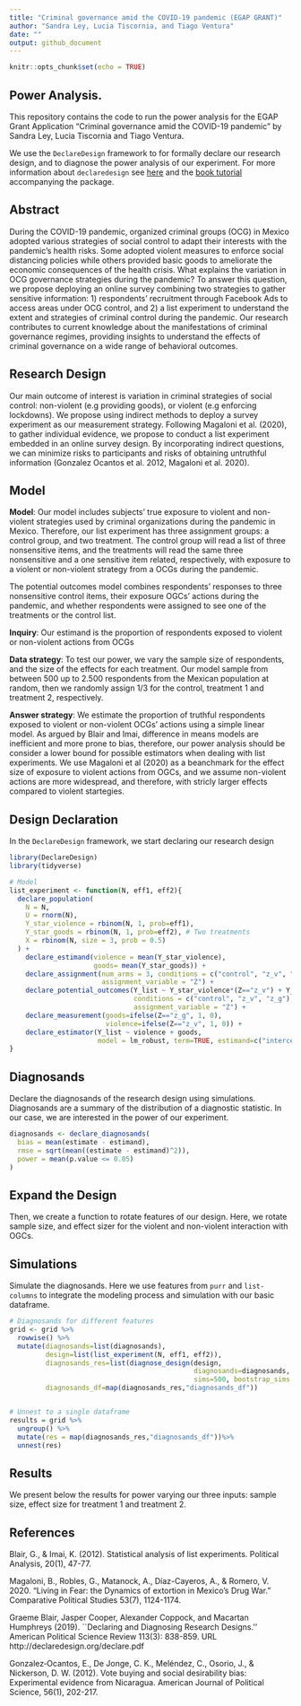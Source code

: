 ```yaml
---
title: "Criminal governance amid the COVID-19 pandemic (EGAP GRANT)"
author: "Sandra Ley, Lucia Tiscornia, and Tiago Ventura"
date: ""
output: github_document
---
```

 

```r
knitr::opts_chunk$set(echo = TRUE)
```

## Power Analysis. 

This repository contains the code to run the power analysis for the EGAP Grant Application "Criminal governance amid the COVID-19 pandemic" by Sandra Ley, Lucia Tiscornia and Tiago Ventura.

We use the `DeclareDesign` framework to for formally declare our research design, and to diagnose the power analysis of our experiment. For more information about `declaredesign` see [here](https://declaredesign.org/) and the [book tutorial](https://book.declaredesign.org/index.html) accompanying the package. 

## Abstract

During the COVID-19 pandemic, organized criminal groups (OCG) in Mexico adopted various strategies of social control to adapt their interests with the pandemic’s health risks.  Some adopted violent measures to enforce social distancing policies while others provided basic goods to ameliorate the economic consequences of the health crisis. What explains the variation in OCG governance strategies during the pandemic? To answer this question, we propose deploying an online survey combining two strategies to gather sensitive information: 1) respondents’ recruitment through Facebook Ads to access areas under OCG control, and 2) a list experiment to understand the extent and strategies of criminal control during the pandemic. Our research contributes to current knowledge about the manifestations of criminal governance regimes, providing insights to understand the effects of criminal governance on a wide range of behavioral outcomes.


## Research Design

Our main outcome of interest is variation in criminal strategies of social control: non-violent (e.g providing goods), or violent (e.g enforcing lockdowns). We propose using indirect methods to deploy a survey experiment as our measurement strategy. Following Magaloni et al. (2020), to gather individual evidence, we propose to conduct a list experiment embedded in an online survey design. By incorporating indirect questions, we can minimize risks to participants and risks of obtaining untruthful information (Gonzalez Ocantos et al. 2012, Magaloni et al. 2020).

## Model

**Model**: Our model includes subjects’ true exposure to violent and non-violent strategies used by criminal organizations during the pandemic in Mexico. Therefore, our list experiment has three assignment groups: a control group, and two treatment. The control group will read a list of three nonsensitive items, and the treatments will read the same three nonsensitive and a one sensitive item related, respectively, with exposure to a violent or non-violent strategy from a OCGs during the pandemic. 

The potential outcomes model combines respondents' responses to three nonsensitive control items,  their exposure OGCs' actions during the pandemic, and whether respondents were assigned to see one of the treatments or the control list.

**Inquiry**: Our estimand is the proportion of respondents exposed to violent or non-violent actions from OCGs

**Data strategy**: To test our power, we vary the sample size of respondents, and the size of the effects for each treatment. Our model sample from between 500 up to 2.500 respondents from the Mexican population at random, then we randomly assign 1/3 for the control, treatment 1 and treatment 2, respectively. 

**Answer strategy**: We estimate the proportion of truthful respondents exposed to violent or non-violent OCGs' actions using a simple linear model. As argued by  Blair and Imai, difference in means models are inefficient and more prone to bias, therefore, our power analysis should be consider a lower bound for possible estimators when dealing with list experiments. We use Magaloni et al (2020) as a beanchmark for the effect size of exposure to violent actions from OGCs, and we assume non-violent actions are more widespread, and therefore, with stricly larger effects compared to violent startegies. 

## Design Declaration

In the `DeclareDesign` framework, we start declaring our research design

```r
library(DeclareDesign)
library(tidyverse)

# Model
list_experiment <- function(N, eff1, eff2){
  declare_population(
    N = N,
    U = rnorm(N),
    Y_star_violence = rbinom(N, 1, prob=eff1),
    Y_star_goods = rbinom(N, 1, prob=eff2), # Two treatments
    X = rbinom(N, size = 3, prob = 0.5)
  ) +
    declare_estimand(violence = mean(Y_star_violence),
                     goods= mean(Y_star_goods)) +
    declare_assignment(num_arms = 3, conditions = c("control", "z_v", "z_g"),
                       assignment_variable = "Z") +
    declare_potential_outcomes(Y_list ~ Y_star_violence*(Z=="z_v") + Y_star_goods*(Z=="z_g")+ X ,
                               conditions = c("control", "z_v", "z_g"),
                               assignment_variable = "Z") +
    declare_measurement(goods=ifelse(Z=="z_g", 1, 0),
                        violence=ifelse(Z=="z_v", 1, 0)) +
    declare_estimator(Y_list ~ violence + goods,
                      model = lm_robust, term=TRUE, estimand=c("intercept", "violence", "goods"))
}
```

## Diagnosands

Declare the diagnosands of the research design using simulations. Diagnosands are a summary of the distribution of
a diagnostic statistic. In our case, we are interested in the power of our experiment. 

```r
diagnosands <- declare_diagnosands(
  bias = mean(estimate - estimand),
  rmse = sqrt(mean((estimate - estimand)^2)),
  power = mean(p.value <= 0.05)
)

```

## Expand the Design 

Then, we create a function to rotate features of our design. Here, we rotate sample size, and effect sizer for the violent and non-violent interaction with OGCs. 

## Simulations

Simulate the diagnosands. Here we use features from  `purr` and `list-columns` to integrate the modeling process and simulation with our basic dataframe. 

```r

# Diagnosands for different features
grid <- grid %>%
  rowwise() %>%
  mutate(diagnosands=list(diagnosands),
         design=list(list_experiment(N, eff1, eff2)),
         diagnosands_res=list(diagnose_design(design,
                                              diagnosands=diagnosands,
                                              sims=500, bootstrap_sims = 500)),
         diagnosands_df=map(diagnosands_res,"diagnosands_df")) 


# Unnest to a single dataframe
results = grid %>%
  ungroup() %>%
  mutate(res = map(diagnosands_res,"diagnosands_df"))%>%
  unnest(res)

```


## Results

We present below the results for power varying our three inputs: sample size, effect size for treatment 1 and treatment 2. 





## References


Blair, G., & Imai, K. (2012). Statistical analysis of list experiments. Political Analysis, 20(1), 47-77.

Magaloni, B., Robles, G., Matanock, A., Díaz-Cayeros, A., & Romero, V. 2020. “Living in Fear: the Dynamics of extortion in Mexico’s Drug War.” Comparative Political Studies 53(7), 1124-1174.

Graeme Blair, Jasper Cooper, Alexander Coppock, and Macartan Humphreys (2019). ``Declaring and Diagnosing Research Designs.'' American Political Science Review 113(3): 838-859. URL http://declaredesign.org/declare.pdf

Gonzalez‐Ocantos, E., De Jonge, C. K., Meléndez, C., Osorio, J., & Nickerson, D. W. (2012). Vote buying and social desirability bias: Experimental evidence from Nicaragua. American Journal of Political Science, 56(1), 202-217.

